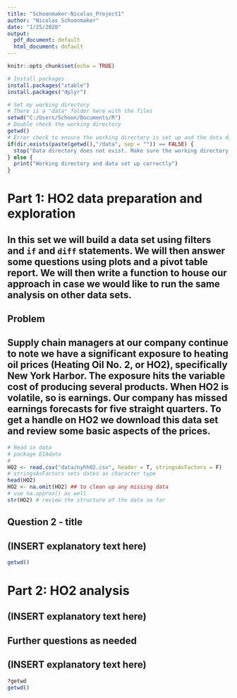---
title: "Schoonmaker-Nicolas_Project1"
author: "Nicolas Schoonmaker"
date: "1/25/2020"
output:
  pdf_document: default
  html_document: default
---

```{r Chunk setup, include=FALSE}
knitr::opts_chunk$set(echo = TRUE)
```

```{r Packages}
# Install packages
install.packages("xtable")
install.packages("dplyr")
```

```{r Working Directory and Data setup}
# Set my working directory
# There is a "data" folder here with the files
setwd("C:/Users/Schoon/Documents/R")
# Double check the working directory
getwd()
# Error check to ensure the working directory is set up and the data directory exists inside it.  Its required for this file
if(dir.exists(paste(getwd(),"/data", sep = "")) == FALSE) {
  stop("Data directory does not exist. Make sure the working directory is set using setwd() and the data folder exists in it.")
} else {
  print("Working directory and data set up correctly")
}
```

# Part 1: HO2 data preparation and exploration
## In this set we will build a data set using filters and `if` and `diff` statements. We will then answer some questions using plots and a pivot table report. We will then write a function to house our approach in case we would like to run the same analysis on other data sets.

## Problem
## Supply chain managers at our company continue to note we have a significant exposure to heating oil prices (Heating Oil No. 2, or HO2), specifically New York Harbor. The exposure hits the variable cost of producing several products. When HO2 is volatile, so is earnings. Our company has missed earnings forecasts for five straight quarters. To get a handle on HO2 we download this data set and review some basic aspects of the prices. 

```{r Part - Question 1}
# Read in data
# package EIAdata
#
HO2 <- read.csv("data/nyhh02.csv", header = T, stringsAsFactors = F)
# stringsAsFactors sets dates as character type
head(HO2)
HO2 <- na.omit(HO2) ## to clean up any missing data
# use na.approx() as well
str(HO2) # review the structure of the data so far
```

## Question 2 - title
## (INSERT explanatory text here)
```{r Part Question 2}
getwd()
```

# Part 2: HO2 analysis
## (INSERT explanatory text here)
## Further questions as needed
## (INSERT explanatory text here)
```{r Part II}
?getwd
getwd()
```
